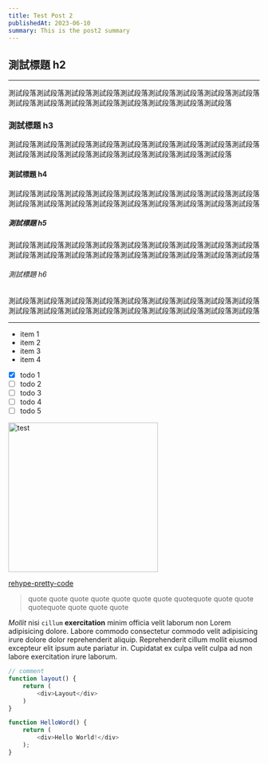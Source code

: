 ```yaml
---
title: Test Post 2
publishedAt: 2023-06-10
summary: This is the post2 summary
---
```


## 測試標題 h2
---
測試段落測試段落測試段落測試段落測試段落測試段落測試段落測試段落測試段落測試段落測試段落測試段落測試段落測試段落測試段落測試段落測試段落

### 測試標題 h3
測試段落測試段落測試段落測試段落測試段落測試段落測試段落測試段落測試段落測試段落測試段落測試段落測試段落測試段落測試段落測試段落測試段落

#### 測試標題 h4
測試段落測試段落測試段落測試段落測試段落測試段落測試段落測試段落測試段落測試段落測試段落測試段落測試段落測試段落測試段落測試段落測試段落測試段落

##### 測試標題 h5
測試段落測試段落測試段落測試段落測試段落測試段落測試段落測試段落測試段落測試段落測試段落測試段落測試段落測試段落測試段落測試段落測試段落測試段落

###### 測試標題 h6
測試段落測試段落測試段落測試段落測試段落測試段落測試段落測試段落測試段落測試段落測試段落測試段落測試段落測試段落測試段落測試段落測試段落測試段落

---
- item 1
- item 2
- item 3
- item 4

- [x] todo 1
- [ ] todo 2
- [ ] todo 3
- [ ] todo 4
- [ ] todo 5

<Image width='300' height='300' src='/images/test.jpg' alt='test' />

[rehype-pretty-code](https://rehype-pretty-code.netlify.app/)

> quote quote quote quote quote quote quote quotequote quote quote quotequote quote quote quote

*Mollit* nisi `cillum` **exercitation** minim officia velit laborum non Lorem
adipisicing dolore. Labore commodo consectetur commodo velit adipisicing irure
dolore dolor reprehenderit aliquip. Reprehenderit cillum mollit eiusmod
excepteur elit ipsum aute pariatur in. Cupidatat ex culpa velit culpa ad non
labore exercitation irure laborum.

```js title="layout.js"
// comment
function layout() {
	return (
		<div>Layout</div>
	)
}
```

```js {1}
function HelloWord() {
	return (
		<div>Hello World!</div>
	);
}
```
